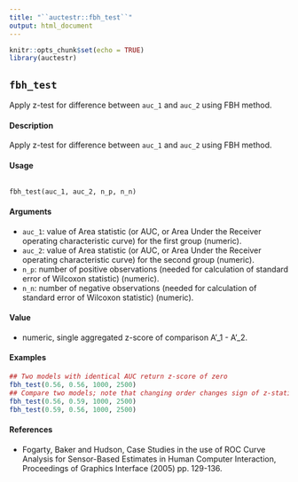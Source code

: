 ---
title: "``auctestr::fbh_test``"
output: html_document
---

```{r setup, include=FALSE}
knitr::opts_chunk$set(echo = TRUE)
library(auctestr)
```


## ``fbh_test`` 

Apply z-test for difference between ``auc_1`` and ``auc_2`` using FBH method.

#### Description

Apply z-test for difference between ``auc_1`` and ``auc_2`` using FBH method.

#### Usage
<pre><code>
fbh_test(auc_1, auc_2, n_p, n_n)
</code></pre>
#### Arguments

* ``auc_1``: value of Area statistic (or AUC, or Area Under the Receiver operating characteristic curve) for the first group (numeric).
* ``auc_2``: value of Area statistic (or AUC, or Area Under the Receiver operating characteristic curve) for the second group (numeric).
* ``n_p``: number of positive observations (needed for calculation of standard error of Wilcoxon statistic) (numeric).
* ``n_n``: number of negative observations (needed for calculation of standard error of Wilcoxon statistic) (numeric).

#### Value
* numeric, single aggregated z-score of comparison A’_1 - A’_2.


#### Examples

```{r}
## Two models with identical AUC return z-score of zero
fbh_test(0.56, 0.56, 1000, 2500)
## Compare two models; note that changing order changes sign of z-statistic
fbh_test(0.56, 0.59, 1000, 2500)
fbh_test(0.59, 0.56, 1000, 2500)
```


#### References
* Fogarty, Baker and Hudson, Case Studies in the use of ROC Curve Analysis for Sensor-Based Estimates in Human Computer Interaction, Proceedings of Graphics Interface (2005) pp. 129-136.


